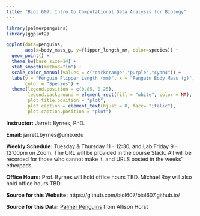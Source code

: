 ```yaml
---
title: "Biol 607: Intro to Computational Data Analysis for Biology"
---
```


```r
library(palmerpenguins)
library(ggplot2)

ggplot(data=penguins, 
       aes(x=body_mass_g, y=flipper_length_mm, color=species)) +
  geom_point() +
  theme_bw(base_size=14) +
  stat_smooth(method="lm") +
  scale_color_manual(values = c("darkorange","purple","cyan4")) +
  labs(y = "Penguin Flipper Length (mm)", x = "Penguin Body Mass (g)",
       color = "Species") +
  theme(legend.position = c(0.85, 0.25),
        legend.background = element_rect(fill = "white", color = NA),
        plot.title.position = "plot",
        plot.caption = element_text(hjust = 0, face= "italic"),
        plot.caption.position = "plot")

```

**Instructor:** Jarrett Byrnes, PhD.

**Email:** jarrett.byrnes@umb.edu

**Weekly Schedule:** Tuesday & Thursday 11 - 12:30, and Lab Friday 9 - 12:00pm on Zoom. The URL will be provided in the course Slack. All will be recorded for those who cannot make it, and URLS posted in the weeks' etherpads.

**Office Hours:** Prof. Byrnes will hold office hours TBD. Michael Roy will also hold office hours TBD.

**Source for this Website:** https://github.com/biol607/biol607.github.io/  
  
**Source for this Data:** [Palmer Penguins](https://github.com/allisonhorst/palmerpenguins) from Allison Horst
&nbsp;  
&nbsp;  
&nbsp;  
